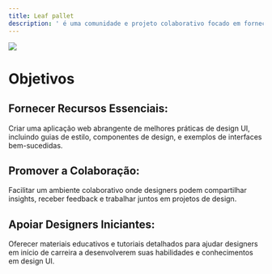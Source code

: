 ```yaml
---
title: Leaf pallet
description: ' é uma comunidade e projeto colaborativo focado em fornecer dicas valiosas e boas práticas de design UI para designers juniores. Nosso objetivo é ser um diário de bolso para designers, oferecendo orientações sobre como criar interfaces de usuário modernas e eficientes.'
---
```



<img src="/images/banner-readme.png"/>

# Objetivos

## Fornecer Recursos Essenciais:
 Criar uma aplicação web abrangente de melhores práticas de design UI, incluindo guias de estilo, componentes de design, e exemplos de interfaces bem-sucedidas.

 ## Promover a Colaboração:
 Facilitar um ambiente colaborativo onde designers podem compartilhar insights, receber feedback e trabalhar juntos em projetos de design.

 ## Apoiar Designers Iniciantes:
  Oferecer materiais educativos e tutoriais detalhados para ajudar designers em início de carreira a desenvolverem suas habilidades e conhecimentos em design UI.